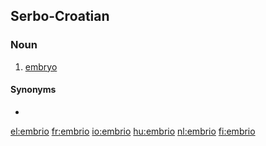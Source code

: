 ==Serbo-Croatian==

===Noun===
{{sh-noun|g=m|r|ембрио}}

# [[embryo]]

====Synonyms====
* {{l|sh|embrion}}

[[el:embrio]]
[[fr:embrio]]
[[io:embrio]]
[[hu:embrio]]
[[nl:embrio]]
[[fi:embrio]]
